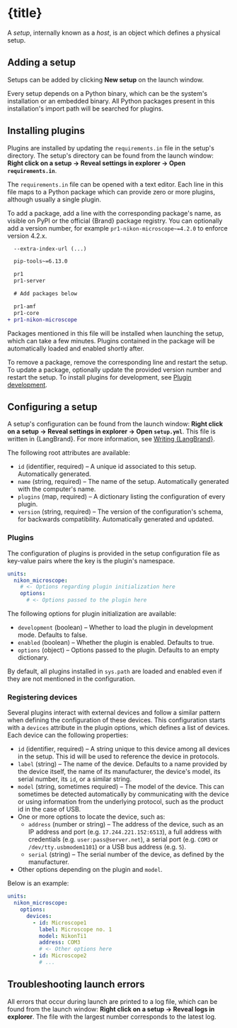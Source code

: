 


# {title}

A _setup_, internally known as a _host_, is an object which defines a physical setup.


## Adding a setup

Setups can be added by clicking **New setup** on the launch window.

Every setup depends on a Python binary, which can be the system's installation or an embedded binary. All Python packages present in this installation's import path will be searched for plugins.


## Installing plugins

Plugins are installed by updating the `requirements.in` file in the setup's directory. The setup's directory can be found from the launch window: **Right click on a setup → Reveal settings in explorer → Open `requirements.in`**.

The `requirements.in` file can be opened with a text editor. Each line in this file maps to a Python package which can provide zero or more plugins, although usually a single plugin.

To add a package, add a line with the corresponding package's name, as visible on PyPI or the official {Brand} package registry. You can optionally add a version number, for example `pr1-nikon-microscope~=4.2.0` to enforce version 4.2.x.

```diff
  --extra-index-url (...)

  pip-tools~=6.13.0

  pr1
  pr1-server

  # Add packages below

  pr1-amf
  pr1-core
+ pr1-nikon-microscope
```

Packages mentioned in this file will be installed when launching the setup, which can take a few minutes. Plugins contained in the package will be automatically loaded and enabled shortly after.

To remove a package, remove the corresponding line and restart the setup. To update a package, optionally update the provided version number and restart the setup. To install plugins for development, see [Plugin development](../../../development).


## Configuring a setup

A setup's configuration can be found from the launch window: **Right click on a setup → Reveal settings in explorer → Open `setup.yml`**. This file is written in {LangBrand}. For more information, see [Writing {LangBrand}](../../config-lang).

The following root attributes are available:

- `id` (identifier, required) – A unique id associated to this setup. Automatically generated.
- `name` (string, required) – The name of the setup. Automatically generated with the computer's name.
- `plugins` (map, required) – A dictionary listing the configuration of every plugin.
- `version` (string, required) – The version of the configuration's schema, for backwards compatibility. Automatically generated and updated.


### Plugins

The configuration of plugins is provided in the setup configuration file as key-value pairs where the key is the plugin's namespace.

```yml
units:
  nikon_microscope:
    # <- Options regarding plugin initialization here
    options:
      # <- Options passed to the plugin here
```

The following options for plugin initialization are available:

- `development` (boolean) – Whether to load the plugin in development mode. Defaults to false.
- `enabled` (boolean) – Whether the plugin is enabled. Defaults to true.
- `options` (object) – Options passed to the plugin. Defaults to an empty dictionary.

By default, all plugins installed in `sys.path` are loaded and enabled even if they are not mentioned in the configuration.


### Registering devices

Several plugins interact with external devices and follow a similar pattern when defining the configuration of these devices. This configuration starts with a `devices` attribute in the plugin options, which defines a list of devices. Each device can the following properties:

- `id` (identifier, required) – A string unique to this device among all devices in the setup. This id will be used to reference the device in protocols.
- `label` (string) – The name of the device. Defaults to a name provided by the device itself, the name of its manufacturer, the device's model, its serial number, its `id`, or a similar string.
- `model` (string, sometimes required) – The model of the device. This can sometimes be detected automatically by communicating with the device or using information from the underlying protocol, such as the product id in the case of USB.
- One or more options to locate the device, such as:
  - `address` (number or string) – The address of the device, such as an IP address and port (e.g. `17.244.221.152:6513`), a full address with credentials (e.g. `user:pass@server.net`), a serial port (e.g. `COM3` or `/dev/tty.usbmodem1101`) or a USB bus address (e.g. `5`).
  - `serial` (string) – The serial number of the device, as defined by the manufacturer.
- Other options depending on the plugin and `model`.

Below is an example:

```yml
units:
  nikon_microscope:
    options:
      devices:
        - id: Microscope1
          label: Microscope no. 1
          model: NikonTi1
          address: COM3
          # <- Other options here
        - id: Microscope2
          # ...
```


## Troubleshooting launch errors

All errors that occur during launch are printed to a log file, which can be found from the launch window: **Right click on a setup → Reveal logs in explorer**. The file with the largest number corresponds to the latest log.

